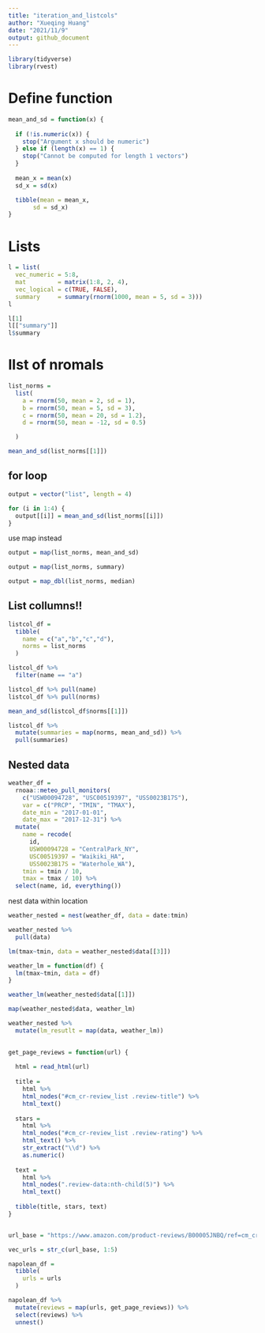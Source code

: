 ```yaml
---
title: "iteration_and_listcols"
author: "Xueqing Huang"
date: "2021/11/9"
output: github_document
---
```


```r
library(tidyverse)
library(rvest)

```

# Define function

```r
mean_and_sd = function(x) {
  
  if (!is.numeric(x)) {
    stop("Argument x should be numeric")
  } else if (length(x) == 1) {
    stop("Cannot be computed for length 1 vectors")
  }
  
  mean_x = mean(x)
  sd_x = sd(x)

  tibble(mean = mean_x, 
       sd = sd_x)
}
```


# Lists


```r
l = list(
  vec_numeric = 5:8,
  mat         = matrix(1:8, 2, 4),
  vec_logical = c(TRUE, FALSE),
  summary     = summary(rnorm(1000, mean = 5, sd = 3)))
l

l[1]
l[["summary"]]
l$summary
```

# lIst of nromals

```r
list_norms = 
  list(
    a = rnorm(50, mean = 2, sd = 1),
    b = rnorm(50, mean = 5, sd = 3),
    c = rnorm(50, mean = 20, sd = 1.2),
    d = rnorm(50, mean = -12, sd = 0.5)

  )

mean_and_sd(list_norms[[1]])

```

## for loop

```r
output = vector("list", length = 4)

for (i in 1:4) {
  output[[i]] = mean_and_sd(list_norms[[i]])
}

```

use map instead
```r
output = map(list_norms, mean_and_sd)

output = map(list_norms, summary)

output = map_dbl(list_norms, median)
```

## List collumns!!

```r
listcol_df = 
  tibble(
    name = c("a","b","c","d"),
    norms = list_norms
  )

listcol_df %>% 
  filter(name == "a")

listcol_df %>% pull(name)
listcol_df %>% pull(norms)

mean_and_sd(listcol_df$norms[[1]])

listcol_df %>% 
  mutate(summaries = map(norms, mean_and_sd)) %>% 
  pull(summaries)
```

## Nested data
```r
weather_df = 
  rnoaa::meteo_pull_monitors(
    c("USW00094728", "USC00519397", "USS0023B17S"),
    var = c("PRCP", "TMIN", "TMAX"), 
    date_min = "2017-01-01",
    date_max = "2017-12-31") %>%
  mutate(
    name = recode(
      id, 
      USW00094728 = "CentralPark_NY", 
      USC00519397 = "Waikiki_HA",
      USS0023B17S = "Waterhole_WA"),
    tmin = tmin / 10,
    tmax = tmax / 10) %>%
  select(name, id, everything())
```

nest data within location

```r
weather_nested = nest(weather_df, data = date:tmin)

weather_nested %>% 
  pull(data)

lm(tmax~tmin, data = weather_nested$data[[3]])

weather_lm = function(df) {
  lm(tmax~tmin, data = df)
}

weather_lm(weather_nested$data[[1]])

map(weather_nested$data, weather_lm)

weather_nested %>%
  mutate(lm_resutlt = map(data, weather_lm))
  
```

```r
get_page_reviews = function(url) {
  
  html = read_html(url)
  
  title = 
    html %>%
    html_nodes("#cm_cr-review_list .review-title") %>%
    html_text()
  
  stars = 
    html %>%
    html_nodes("#cm_cr-review_list .review-rating") %>%
    html_text() %>%
    str_extract("\\d") %>%
    as.numeric()
  
  text = 
    html %>%
    html_nodes(".review-data:nth-child(5)") %>%
    html_text()
  
  tibble(title, stars, text)
}


url_base = "https://www.amazon.com/product-reviews/B00005JNBQ/ref=cm_cr_arp_d_viewopt_rvwer?ie=UTF8&reviewerType=avp_only_reviews&sortBy=recent&pageNumber="

vec_urls = str_c(url_base, 1:5)

napolean_df = 
  tibble(
    urls = urls
  )

napolean_df %>% 
  mutate(reviews = map(urls, get_page_reviews)) %>% 
  select(reviews) %>% 
  unnest()
```

